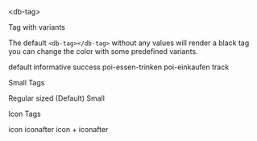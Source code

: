 
<Meta title="Elements/Tag/Intro" />

<db-headline variant="1">&lt;db-tag&gt;</db-headline>

<db-headline>Tag with variants</db-headline>

The default `<db-tag></db-tag>` without any values will render a black tag you can change the color with some predefined variants.

<Canvas>
  <db-tag>default</db-tag>
  <db-tag variant="informative">informative</db-tag>
  <db-tag variant="success">success</db-tag>
  <db-tag variant="poi-essen-trinken">poi-essen-trinken</db-tag>
  <db-tag variant="poi-einkaufen">poi-einkaufen</db-tag>
  <db-tag variant="track">track</db-tag>
</Canvas>

<db-headline>Small Tags</db-headline>

<Canvas>
  <db-tag>Regular sized (Default)</db-tag>
  <db-tag small>Small</db-tag>
</Canvas>

<db-headline>Icon Tags</db-headline>

<Canvas>
  <db-tag icon="account">icon</db-tag>
  <db-tag iconafter="account">iconafter</db-tag>
  <db-tag icon="account" iconafter="account">
    icon + iconafter
  </db-tag>
</Canvas>

<Readme />
